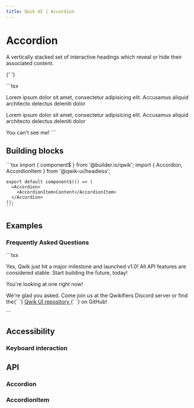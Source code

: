 ```yaml
---
title: Qwik UI | Accordion
---
```



# Accordion

A vertically stacked set of interactive headings which reveal or hide
their associated content.

{' '}

<Example01>
  ```tsx
  <Accordion class="bg-slate-100 dark:bg-gray-700 w-60 rounded-xl border-slate-200 dark:border-gray-600 border-[1px] overflow-hidden">
    <AccordionItem
      class="px-4 py-2 w-full hover:bg-slate-300 dark:hover:bg-gray-800 border-slate-200 dark:border-gray-600 border-[1px]"
      label="Peek inside."
    >
      <p class="bg-slate-200 dark:bg-gray-900 p-4">
        Lorem ipsum dolor sit amet, consectetur adipisicing elit. Accusamus
        aliquid architecto delectus deleniti dolor
      </p>
    </AccordionItem>
    <AccordionItem
      class="px-4 py-2 w-full hover:bg-slate-300 dark:hover:bg-gray-800 border-slate-200 dark:border-gray-600 border-[1px]"
      label="Do it again!"
    >
      <p class="bg-slate-200 dark:bg-gray-900 p-4">
        Lorem ipsum dolor sit amet, consectetur adipisicing elit. Accusamus
        aliquid architecto delectus deleniti dolor
      </p>
    </AccordionItem>
    <AccordionItem
      label="Not this time..."
      disabled
      class="px-4 py-2 disabled:cursor-not-allowed disabled:text-gray-400 w-full hover:bg-slate-300 dark:hover:bg-gray-800 border-slate-200 dark:border-gray-600 border-[1px]"
    >
      You can't see me!
    </AccordionItem>
  </Accordion>
  ```
</Example01>

## Building blocks

  <CodeExample>
    ```tsx
    import { component$ } from '@builder.io/qwik';
    import { Accordion, AccordionItem } from '@qwik-ui/headless';

    export default component$(() => (
      <Accordion>
        <AccordionItem>Content</AccordionItem>
      </Accordion>
    ));
    ```

  </CodeExample>

## Examples

### Frequently Asked Questions

<Example02>
  ```tsx
  <Accordion class="mt-6 bg-slate-100 dark:bg-gray-700 w-full rounded-xl border-slate-200 dark:border-gray-600 border-[1px] overflow-hidden">
    <AccordionItem
      class="px-4 py-2 w-full hover:bg-slate-300 dark:hover:bg-gray-800 border-slate-200 dark:border-gray-600 border-[1px] text-left"
      label="Is Qwik production-ready?"
    >
      <p class="bg-slate-200 dark:bg-gray-900 p-4">
        Yes, Qwik just hit a major milestone and launched v1.0! All API features
        are considered stable. Start building the future, today!
      </p>
    </AccordionItem>
    <AccordionItem
      class="px-4 py-2 w-full hover:bg-slate-300 dark:hover:bg-gray-800 border-slate-200 dark:border-gray-600 border-[1px] text-left"
      label="Is there a UI library I can use with Qwik?"
    >
      <p class="bg-slate-200 dark:bg-gray-900 p-4">
        You're looking at one right now!
      </p>
    </AccordionItem>
    <AccordionItem
      class="px-4 py-2 w-full hover:bg-slate-300 dark:hover:bg-gray-800 border-slate-200 dark:border-gray-600 border-[1px] text-left"
      label="How can I contribute to Qwik UI?"
    >
      <p class="bg-slate-200 dark:bg-gray-900 p-4">
        We're glad you asked. Come join us at the Qwikifiers Discord server or
        find the{` `}
        <a
          class="text-[var(--qwik-light-blue)] inline"
          href="https://github.com/qwikifiers/qwik-ui"
        >
          Qwik UI repository
        </a>
        {` `}
        on GitHub!
      </p>
    </AccordionItem>
  </Accordion>
  ```
</Example02>

## Accessibility

### Keyboard interaction

## API

### Accordion

### AccordionItem
